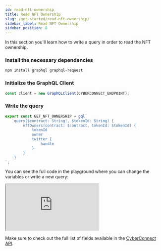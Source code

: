 ```yaml
---
id: read-nft-ownership
title: Read NFT Ownership
slug: /get-started/read-nft-ownership/
sidebar_label: Read NFT Ownership
sidebar_position: 8
---
```


In this section you'll learn how to write a query in order to read the NFT ownership.

### Install the necessary dependencies
```bash npm2yarn
npm install graphql graphql-request
```

### Initialize the GraphQL Client
```jsx title="/src/queries/GetNFTOwnership.tsx"
const client = new GraphQLClient(CYBERCONNECT_ENDPOINT);
```

### Write the query

```jsx title="/src/queries/GetNFTOwnership.tsx"
export const GET_NFT_OWNERSHIP = gql`
    query($contract: String!, $tokenId: String) {
        nftOwners(contract: $contract, tokenId: $tokenId) {
            tokenId
            owner
            twitter {
                handle
            }
        }
    }
`;
```

You can see the full code in the playground where you can change the variables or write a new query:

<iframe src="https://codesandbox.io/embed/read-nft-ownership-ffmeov?fontsize=14&hidenavigation=1&theme=dark"
    title="read-nft-ownership"
    allow="accelerometer; ambient-light-sensor; camera; encrypted-media; geolocation; gyroscope; hid; microphone; midi; payment; usb; vr; xr-spatial-tracking"
    sandbox="allow-forms allow-modals allow-popups allow-presentation allow-same-origin allow-scripts"
></iframe>

Make sure to check out the full list of fields available in the [CyberConnect API](/cyberconnect-api/overview/).
